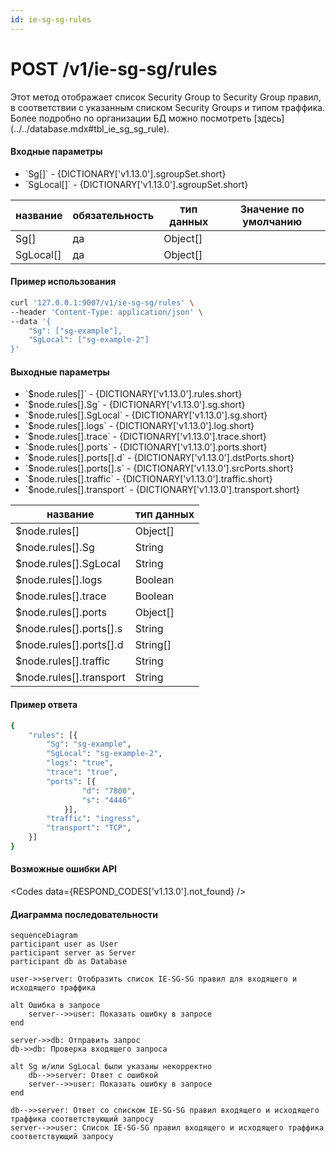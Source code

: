 ```yaml
---
id: ie-sg-sg-rules
---
```



# POST /v1/ie-sg-sg/rules

<div className="text-justify">
  Этот метод отображает список Security Group to Security Group правил, в соответствии с указанным списком Security
  Groups и типом траффика.
</div>

<div className="text-justify">
  Более подробно по организации БД можно посмотреть [здесь](../../database.mdx#tbl_ie_sg_sg_rule).
</div>

#### Входные параметры

<ul>
  <li>`Sg[]` - {DICTIONARY['v1.13.0'].sgroupSet.short}</li>
  <li>`SgLocal[]` - {DICTIONARY['v1.13.0'].sgroupSet.short}</li>
</ul>

<div className="scrollable-x">
  <table>
    <thead>
      <tr>
        <th rowSpan="2">название</th>
        <th rowSpan="2">обязательность</th>
        <th rowSpan="2">тип данных</th>
        <th rowSpan="2">Значение по умолчанию</th>
      </tr>
    </thead>
    <tbody>
      <tr>
        <td>Sg[]</td>
        <td>да</td>
        <td>Object[]</td>
        <td></td>
      </tr>
      <tr>
        <td>SgLocal[]</td>
        <td>да</td>
        <td>Object[]</td>
        <td></td>
      </tr>
    </tbody>
  </table>
</div>

<h4 className="custom-heading">Пример использования</h4>

```bash
curl '127.0.0.1:9007/v1/ie-sg-sg/rules' \
--header 'Content-Type: application/json' \
--data '{
    "Sg": ["sg-example"],
    "SgLocal": ["sg-example-2"]
}'
```

<h4 className="custom-heading">Выходные параметры</h4>

<ul>
  <li>`$node.rules[]` - {DICTIONARY['v1.13.0'].rules.short}</li>
  <li>`$node.rules[].Sg` - {DICTIONARY['v1.13.0'].sg.short}</li>
  <li>`$node.rules[].SgLocal` - {DICTIONARY['v1.13.0'].sg.short}</li>
  <li>`$node.rules[].logs` - {DICTIONARY['v1.13.0'].log.short}</li>
  <li>`$node.rules[].trace` - {DICTIONARY['v1.13.0'].trace.short}</li>
  <li>`$node.rules[].ports` - {DICTIONARY['v1.13.0'].ports.short}</li>
  <li>`$node.rules[].ports[].d` - {DICTIONARY['v1.13.0'].dstPorts.short}</li>
  <li>`$node.rules[].ports[].s` - {DICTIONARY['v1.13.0'].srcPorts.short}</li>
  <li>`$node.rules[].traffic` - {DICTIONARY['v1.13.0'].traffic.short}</li>
  <li>`$node.rules[].transport` - {DICTIONARY['v1.13.0'].transport.short}</li>
</ul>

<div className="scrollable-x">
  <table>
    <thead>
      <tr>
        <th>название</th>
        <th>тип данных</th>
      </tr>
    </thead>
    <tbody>
      <tr>
        <td>$node.rules[]</td>
        <td>Object[]</td>
      </tr>
      <tr>
        <td>$node.rules[].Sg</td>
        <td>String</td>
      </tr>
      <tr>
        <td>$node.rules[].SgLocal</td>
        <td>String</td>
      </tr>
      <tr>
        <td>$node.rules[].logs</td>
        <td>Boolean</td>
      </tr>
      <tr>
        <td>$node.rules[].trace</td>
        <td>Boolean</td>
      </tr>
      <tr>
        <td>$node.rules[].ports</td>
        <td>Object[]</td>
      </tr>
      <tr>
        <td>$node.rules[].ports[].s</td>
        <td>String</td>
      </tr>
      <tr>
        <td>$node.rules[].ports[].d</td>
        <td>String[]</td>
      </tr>
      <tr>
        <td>$node.rules[].traffic</td>
        <td>String</td>
      </tr>
      <tr>
        <td>$node.rules[].transport</td>
        <td>String</td>
      </tr>
    </tbody>
  </table>
</div>

<h4 className="custom-heading">Пример ответа</h4>

```bash
{
    "rules": [{
        "Sg": "sg-example",
        "SgLocal": "sg-example-2",
        "logs": "true",
        "trace": "true",
        "ports": [{
                "d": "7800",
                "s": "4446"
            }],
        "traffic": "ingress",
        "transport": "TCP",
    }]
}
```

<h4 className="custom-heading">Возможные ошибки API</h4>

<Codes data={RESPOND_CODES['v1.13.0'].not_found} />

<h4 className="custom-heading">Диаграмма последовательности</h4>

<FancyboxDiagram>

```mermaid
sequenceDiagram
participant user as User
participant server as Server
participant db as Database

user->>server: Отобразить список IE-SG-SG правил для входящего и исходящего траффика

alt Ошибка в запросе
    server-->>user: Показать ошибку в запросе
end

server->>db: Отправить запрос
db->>db: Проверка входящего запроса

alt Sg и/или SgLocal были указаны некорректно
    db-->>server: Ответ с ошибкой
    server-->>user: Показать ошибку в запросе
end

db-->>server: Ответ со списком IE-SG-SG правил входящего и исходящего траффика соответствующий запросу
server-->>user: Список IE-SG-SG правил входящего и исходящего траффика соответствующий запросу
```

</FancyboxDiagram>

